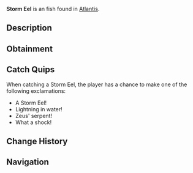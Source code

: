 {{FishInfobox
|image          = Storm Eel.png
|rarity         = Unusual
|sea            = First Sea
|location       = [[Atlantis]]
|sublocation    = 
|sources        = Fishing Rod
|radar_location = 
|xp             = 300
|weather        = Rain
|time           = Night
|season         = 
|bait           = Fish Head
|base_weight    = 80
|base_value     = 550
|weight_range   = 40
|base_chance    = 35
|base_resil     = 40
}}
'''Storm Eel''' is an {{Rarity|Unusual}} fish found in [[Atlantis]].

== Description ==
{{Description|A serpentine fish that generates powerful electrical fields. Their bodies glow with inner lightning during storms.|Bestiary Entry}}

== Obtainment ==
{{Description|Hunts during thunderstorms in Zeus Pool.|Bestiary Hint}}
{{Fish Availability|
Atlantis/Zeus's Rod Room
|top_rods      = 
Krampus's Rod\248338.04\249028.52;
Magma Rod\233149.2\233797.44;
Leviathan's Fang Rod\226738.87\182188.14;
Plastic Rod\216371.55\216964.32;
Trident Rod\207270.86\183003.58;
Fast Rod\160548.85\244810.73;
Fischer's Rod\152664.75\232794.65;
Adventurer's Rod\150452.22\229420.81;
Buddy Bond Rod\160708.69\218051.06;
Free Spirit Rod\189587.01\167390.15;
Ethereal Prism Rod\186429.97\129821.29;
No-Life Rod\183143.87\155245.4;
Seraphic Rod\182443.92\134027.94;
Rod Of The Forgotten Fang\170923.03\125107.25;
Challenger's Rod\166267.48\130584.14;
Rod Of The Depths\154420.68\114029.2;
Zeus Rod\151330.01\117737.17;
Rod Of The Exalted One\149900.13\115878.08;
Verdant Shear Rod\148624.2\112977.13;
Blazebringer Rod\143718.28\112105.17;
Depthseeker Rod\136727.67\105686.55;
Avalanche Rod\123258.96\95737.81;
Volcanic Rod\117919.49\91748.38;
Steady Rod\46299.86\37636.18
|recommended   = Trident Rod
}}

== Catch Quips ==
When catching a Storm Eel, the player has a chance to make one of the following exclamations:
* A Storm Eel!
* Lightning in water!
* Zeus' serpent!
* What a shock!

== Change History ==
{{Change History|{{subst:Current Version}}}}

== Navigation ==
{{Fish Navbox|Atlantis}}